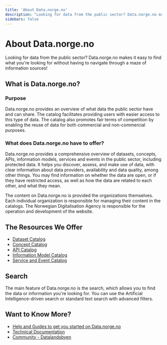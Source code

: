 ```yaml
---
title: 'About Data.norge.no'
description: "Looking for data from the public sector? Data.norge.no makes it easy to find what you're looking for without having to navigate through a maze of information sources!"
sidebars: false
---
```


# About Data.norge.no

<Ingress size='xs'>
    Looking for data from the public sector? Data.norge.no makes it easy to find what you're looking for without having
    to navigate through a maze of information sources!
</Ingress>

## What is Data.norge.no?

### Purpose

Data.norge.no provides an overview of what data the public sector have and can share. The catalog facilitates providing users with easier access to this type of data. The catalog also promotes fair terms of competition by enabling the reuse of data for both commercial and non-commercial purposes.

### What does Data.norge.no have to offer?

Data.norge.no provides a comprehensive overview of datasets, concepts, APIs, information models, services and events in the public sector, including protected data. It helps you discover, assess, and make use of data, with clear information about data providers, availability and data quality, among other things. You may find information on whether the data are open, or if they have restricted access, as well as how the data are related to each other, and what they mean.

The content on Data.norge.no is provided the organizations themselves. Each individual organization is responsible for managing their content in the catalogs. The Norwegian Digitalisation Agency is responsible for the operation and development of the website.

## The Resources We Offer

-   [Dataset Catalog](https://data.norge.no/datasets)
-   [Concept Catalog](https://data.norge.no/concepts)
-   [API Catalog](https://data.norge.no/data-services)
-   [Information Model Catalog](https://data.norge.no/information-models)
-   [Service and Event Catalog](https://data.norge.no/public-services-and-events)

## Search

The main feature of Data.norge.no is the search, which allows you to find the data or information you're looking for. You can use the Artificial Intelligence-driven search or standard text search with advanced filters.

## Want to Know More?

-   [Help and Guides to get you started on Data.norge.no](/docs/)
-   [Technical Documentation](https://informasjonsforvaltning.github.io/)
-   [Community - Datalandsbyen](https://datalandsbyen.norge.no/)
